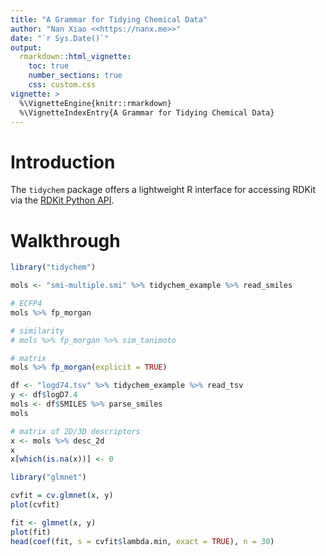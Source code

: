 ```yaml
---
title: "A Grammar for Tidying Chemical Data"
author: "Nan Xiao <<https://nanx.me>>"
date: "`r Sys.Date()`"
output:
  rmarkdown::html_vignette:
    toc: true
    number_sections: true
    css: custom.css
vignette: >
  %\VignetteEngine{knitr::rmarkdown}
  %\VignetteIndexEntry{A Grammar for Tidying Chemical Data}
---
```


# Introduction

The `tidychem` package offers a lightweight R interface for accessing RDKit via the [RDKit Python API](http://www.rdkit.org/docs/api/).

# Walkthrough

```r
library("tidychem")
```

```r
mols <- "smi-multiple.smi" %>% tidychem_example %>% read_smiles

# ECFP4
mols %>% fp_morgan

# similarity
# mols %>% fp_morgan %>% sim_tanimoto

# matrix
mols %>% fp_morgan(explicit = TRUE)
```

```r
df <- "logd74.tsv" %>% tidychem_example %>% read_tsv
y <- df$logD7.4
mols <- df$SMILES %>% parse_smiles
mols

# matrix of 2D/3D descriptors
x <- mols %>% desc_2d
x
x[which(is.na(x))] <- 0
```

```r
library("glmnet")

cvfit = cv.glmnet(x, y)
plot(cvfit)

fit <- glmnet(x, y)
plot(fit)
head(coef(fit, s = cvfit$lambda.min, exact = TRUE), n = 30)
```
